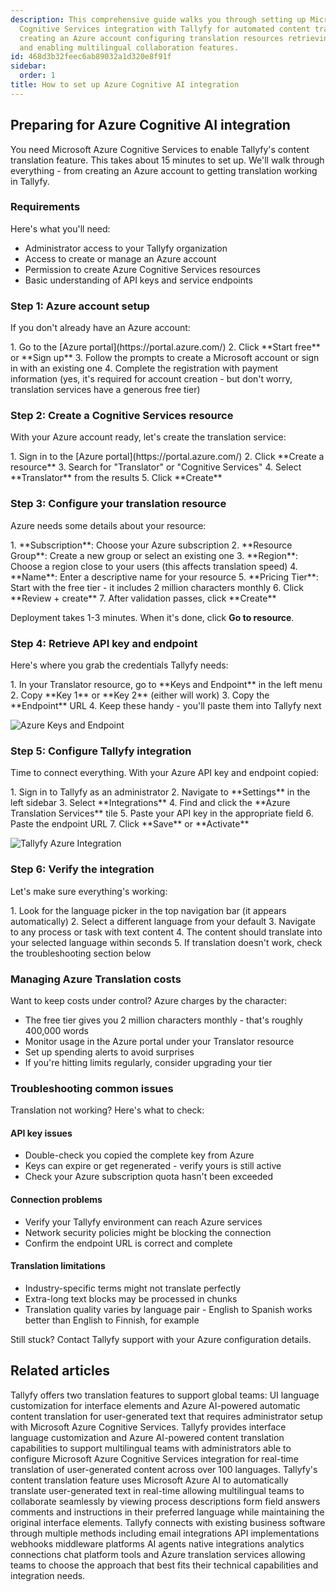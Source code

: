 ```yaml
---
description: This comprehensive guide walks you through setting up Microsoft Azure
  Cognitive Services integration with Tallyfy for automated content translation including
  creating an Azure account configuring translation resources retrieving API credentials
  and enabling multilingual collaboration features.
id: 468d3b32feec6ab89032a1d320e8f91f
sidebar:
  order: 1
title: How to set up Azure Cognitive AI integration
---
```



## Preparing for Azure Cognitive AI integration

You need Microsoft Azure Cognitive Services to enable Tallyfy's content translation feature. This takes about 15 minutes to set up. We'll walk through everything - from creating an Azure account to getting translation working in Tallyfy.

### Requirements

Here's what you'll need:

- Administrator access to your Tallyfy organization
- Access to create or manage an Azure account
- Permission to create Azure Cognitive Services resources
- Basic understanding of API keys and service endpoints

### Step 1: Azure account setup

If you don't already have an Azure account:

<Steps>
1. Go to the [Azure portal](https://portal.azure.com/)
2. Click **Start free** or **Sign up**
3. Follow the prompts to create a Microsoft account or sign in with an existing one
4. Complete the registration with payment information (yes, it's required for account creation - but don't worry, translation services have a generous free tier)
</Steps>

### Step 2: Create a Cognitive Services resource

With your Azure account ready, let's create the translation service:

<Steps>
1. Sign in to the [Azure portal](https://portal.azure.com/)
2. Click **Create a resource**
3. Search for "Translator" or "Cognitive Services"
4. Select **Translator** from the results
5. Click **Create**
</Steps>

### Step 3: Configure your translation resource

Azure needs some details about your resource:

<Steps>
1. **Subscription**: Choose your Azure subscription
2. **Resource Group**: Create a new group or select an existing one
3. **Region**: Choose a region close to your users (this affects translation speed)
4. **Name**: Enter a descriptive name for your resource
5. **Pricing Tier**: Start with the free tier - it includes 2 million characters monthly
6. Click **Review + create**
7. After validation passes, click **Create**
</Steps>

Deployment takes 1-3 minutes. When it's done, click **Go to resource**.

### Step 4: Retrieve API key and endpoint

Here's where you grab the credentials Tallyfy needs:

<Steps>
1. In your Translator resource, go to **Keys and Endpoint** in the left menu
2. Copy **Key 1** or **Key 2** (either will work)
3. Copy the **Endpoint** URL
4. Keep these handy - you'll paste them into Tallyfy next
</Steps>

![Azure Keys and Endpoint](https://screenshots.tallyfy.com/tallyfy%2Fpro%2Fdesktop-light-azure-keys-endpoint.png)

### Step 5: Configure Tallyfy integration

Time to connect everything. With your Azure API key and endpoint copied:

<Steps>
1. Sign in to Tallyfy as an administrator
2. Navigate to **Settings** in the left sidebar
3. Select **Integrations**
4. Find and click the **Azure Translation Services** tile
5. Paste your API key in the appropriate field
6. Paste the endpoint URL
7. Click **Save** or **Activate**
</Steps>

![Tallyfy Azure Integration](https://screenshots.tallyfy.com/tallyfy%2Fpro%2Fdesktop-light-azure-integration-setup.png)

### Step 6: Verify the integration

Let's make sure everything's working:

<Steps>
1. Look for the language picker in the top navigation bar (it appears automatically)
2. Select a different language from your default
3. Navigate to any process or task with text content
4. The content should translate into your selected language within seconds
5. If translation doesn't work, check the troubleshooting section below
</Steps>

### Managing Azure Translation costs

Want to keep costs under control? Azure charges by the character:

- The free tier gives you 2 million characters monthly - that's roughly 400,000 words
- Monitor usage in the Azure portal under your Translator resource
- Set up spending alerts to avoid surprises
- If you're hitting limits regularly, consider upgrading your tier

### Troubleshooting common issues

Translation not working? Here's what to check:

#### API key issues

- Double-check you copied the complete key from Azure
- Keys can expire or get regenerated - verify yours is still active
- Check your Azure subscription quota hasn't been exceeded

#### Connection problems

- Verify your Tallyfy environment can reach Azure services
- Network security policies might be blocking the connection
- Confirm the endpoint URL is correct and complete

#### Translation limitations

- Industry-specific terms might not translate perfectly
- Extra-long text blocks may be processed in chunks
- Translation quality varies by language pair - English to Spanish works better than English to Finnish, for example

Still stuck? Contact Tallyfy support with your Azure configuration details.


## Related articles
<CardGrid>
<LinkTitleCard header="<b>Integrations > Azure translation services</b>" href="/products/pro/integrations/azure-translation/" > Tallyfy offers two translation features to support global teams: UI language customization for interface elements and Azure AI-powered automatic content translation for user-generated text that requires administrator setup with Microsoft Azure Cognitive Services. </LinkTitleCard>
<LinkTitleCard header="<b>Miscellaneous > Translate content</b>" href="/products/pro/miscellaneous/how-can-i-translate-content-in-tallyfy/" > Tallyfy provides interface language customization and Azure AI-powered content translation capabilities to support multilingual teams with administrators able to configure Microsoft Azure Cognitive Services integration for real-time translation of user-generated content across over 100 languages. </LinkTitleCard>
<LinkTitleCard header="<b>Azure Translation > How to use content translation</b>" href="/products/pro/integrations/azure-translation/how-to-use-content-translation/" > Tallyfy's content translation feature uses Microsoft Azure AI to automatically translate user-generated text in real-time allowing multilingual teams to collaborate seamlessly by viewing process descriptions form field answers comments and instructions in their preferred language while maintaining the original interface elements. </LinkTitleCard>
<LinkTitleCard header="<b>Pro > Integrations</b>" href="/products/pro/integrations/" > Tallyfy connects with existing business software through multiple methods including email integrations API implementations webhooks middleware platforms AI agents native integrations analytics connections chat platform tools and Azure translation services allowing teams to choose the approach that best fits their technical capabilities and integration needs. </LinkTitleCard>
</CardGrid>